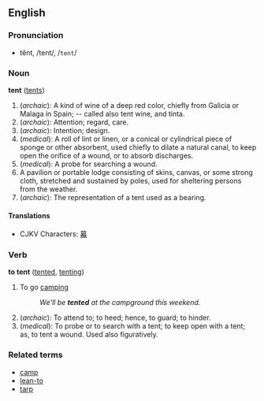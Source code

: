==English==

===Pronunciation===
*tĕnt, /tent/, /<tt>tent</tt>/

===Noun===
'''tent''' ([[tents]])
#(''archaic''): A kind of wine of a deep red color, chiefly from Galicia or Malaga in Spain; -- called also tent wine, and tinta.
#(''archaic''): Attention; regard, care.
#(''archaic''): Intention; design.
#(''medical''): A roll of lint or linen, or a conical or cylindrical piece of sponge or other absorbent, used chiefly to dilate a natural canal, to keep open the orifice of a wound, or to absorb discharges.  <!-- Should [[stent]] be listed as a related word? -->
#(''medical''): A probe for searching a wound.
#A pavilion or portable lodge consisting of skins, canvas, or some strong cloth, stretched and sustained by poles, used for sheltering persons from the weather.  <!--, especially soldiers in camp. -->
#(''archaic''): The representation of a tent used as a bearing.

====Translations====
*CJKV Characters: [[幕]]

===Verb===
'''to tent''' ([[tented]], [[tenting]])
#To go [[camp]]ing
#:''We'll be '''tented''' at the campground this weekend.''
#(''archaic''): To attend to; to heed; hence, to guard; to hinder.
#(''medical''): To probe or to search with a tent; to keep open with a tent; as, to tent a wound. Used also figuratively.

===Related terms===
*[[camp]]
*[[lean-to]]
*[[tarp]]

{{webster}}